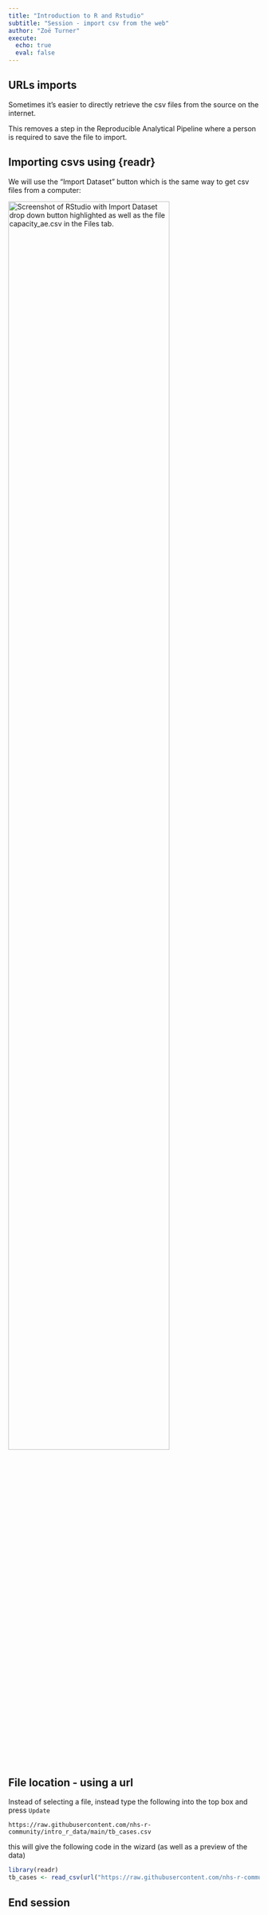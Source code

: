 ```yaml
---
title: "Introduction to R and Rstudio"
subtitle: "Session - import csv from the web"
author: "Zoë Turner"
execute:
  echo: true
  eval: false    
---
```



## URLs imports

Sometimes it's easier to directly retrieve the csv files from the source on the internet. 

This removes a step in the Reproducible Analytical Pipeline where a person is required to save the file to import.


## Importing csvs using {readr}

We will use the "Import Dataset" button which is the same way to get csv files from a computer:

<img src="img/session03/import-screenshot.PNG" alt="Screenshot of RStudio with Import Dataset drop down button highlighted as well as the file capacity_ae.csv in the Files tab." class="center" width="80%"/>

## File location - using a url

Instead of selecting a file, instead type the following into the top box and press `Update`

`https://raw.githubusercontent.com/nhs-r-community/intro_r_data/main/tb_cases.csv`

this will give the following code in the wizard (as well as a preview of the data)

```r
library(readr)
tb_cases <- read_csv(url("https://raw.githubusercontent.com/nhs-r-community/intro_r_data/main/tb_cases.csv"))
```

## End session